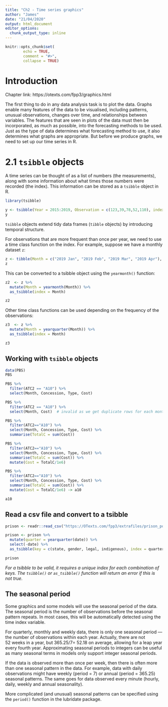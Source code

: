 ```yaml
---
title: "Ch2 - Time series graphics"
author: "James"
date: "21/04/2020"
output: html_document
editor_options: 
  chunk_output_type: inline
---
```


```r
knitr::opts_chunk$set(
        echo = TRUE,
        comment = "#>",
        collapse = TRUE)
```

# Introduction

Chapter link: https://otexts.com/fpp3/graphics.html

The first thing to do in any data analysis task is to plot the data. Graphs enable many features of the data to be visualised, including patterns, unusual observations, changes over time, and relationships between variables. The features that are seen in plots of the data must then be incorporated, as much as possible, into the forecasting methods to be used. Just as the type of data determines what forecasting method to use, it also determines what graphs are appropriate. But before we produce graphs, we need to set up our time series in R.

# 2.1 `tsibble` objects

A time series can be thought of as a list of numbers (the measurements), along with some information about what times those numbers were recorded (the index). This information can be stored as a `tsibble` object in R.

```r
library(tsibble)

y <- tsibble(Year = 2015:2019, Observation = c(123,39,78,52,110), index = Year)
y
```

`tsibble` objects extend tidy data frames (`tibble` objects) by introducing temporal structure.

For observations that are more frequent than once per year, we need to use a time class function on the index. For example, suppose we have a monthly dataset `z`:

```r
z <- tibble(Month = c("2019 Jan", "2019 Feb", "2019 Mar", "2019 Apr"), Observation = c(50, 23, 34, 30))
z
```

This can be converted to a tsibble object using the `yearmonth()` function:

```r
z2  <- z %>% 
  mutate(Month = yearmonth(Month)) %>% 
  as_tsibble(index = Month)

z2
```

Other time class functions can be used depending on the frequency of the observations:

```r
z3  <- z %>% 
  mutate(Month = yearquarter(Month)) %>% 
  as_tsibble(index = Month)

z3
```

## Working with `tsibble` objects

```r
data(PBS)
PBS 
```

```r
PBS %>% 
  filter(ATC2 == "A10") %>% 
  select(Month, Concession, Type, Cost)

PBS %>% 
  filter(ATC2 == "A10") %>% 
  select(Month, Cost)  # invalid as we get duplicate rows for each month (?)


```

```r
PBS %>%
  filter(ATC2=="A10") %>%
  select(Month, Concession, Type, Cost) %>%
  summarise(TotalC = sum(Cost))


```

```r
PBS %>%
  filter(ATC2=="A10") %>%
  select(Month, Concession, Type, Cost) %>%
  summarise(TotalC = sum(Cost)) %>%
  mutate(Cost = TotalC/1e6)
```

```r
PBS %>%
  filter(ATC2=="A10") %>%
  select(Month, Concession, Type, Cost) %>%
  summarise(TotalC = sum(Cost)) %>%
  mutate(Cost = TotalC/1e6) -> a10

a10
```

## Read a csv file and convert to a tsibble

```r

prison <- readr::read_csv("https://OTexts.com/fpp3/extrafiles/prison_population.csv")

prison <- prison %>%
  mutate(quarter = yearquarter(date)) %>%
  select(-date) %>%
  as_tsibble(key = c(state, gender, legal, indigenous), index = quarter)

prison

```

*For a tsibble to be valid, it requires a unique index for each combination of keys. The `tsibble()` or `as_tsibble()` function will return an error if this is not true.*

## The seasonal period

Some graphics and some models will use the seasonal period of the data. The seasonal period is the number of observations before the seasonal pattern repeats. In most cases, this will be automatically detected using the time index variable.

For quarterly, monthly and weekly data, there is only one seasonal period — the number of observations within each year. Actually, there are not  
52 weeks in a year, but 365.25/7= 52.18 on average, allowing for a leap year every fourth year. Approximating seasonal periods to integers can be useful as many seasonal terms in models only support integer seasonal periods.

If the data is observed more than once per week, then there is often more than one seasonal pattern in the data. For example, data with daily observations might have weekly (period = 7) or annual (period = 365.25) seasonal patterns. The same goes for data observed every minute (hourly, daily, weekly and annual seasonality).

More complicated (and unusual) seasonal patterns can be specified using the `period()` function in the lubridate package.